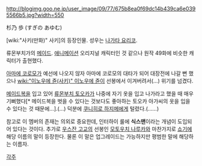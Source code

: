 http://blogimg.goo.ne.jp/user_image/09/77/675b8ea0f69dc14b439ca6e0395566b5.jpg?width=550

杉乃 歩 (すぎの あゆむ)

[wiki:"사키(만화)" 사키]의 등장인물. 성우는 [[나가타 요리코]].

류몬부치가의 [[메이드]]. [[애니메이션]] 오리지널 캐릭터인 것 같으나 원작 49화에 비슷한 캐릭터가 출현했다.

[[아마에 코로모]]가 예선에 나오지 않자 아마에 코로모의 대타가 되어 대장전에 나갈 뻔 했으나 [[wiki:"이노우에 쥰(사키)" 이노우에 쥰]]이 선봉에서 이겨버려서(…) 위기를 넘겼다.

[[메이드복]]을 입고 있어 [[류몬부치 토오카]]가 나중에 자기 옷을 입고 나가라고 했을 때 매우 기뻐했다[* 메이드복을 벗을 수 있다는 것보다도 좋아하는 토오카 아가씨의 옷을 입을 수 있다는 것 때문에…].(…) 덕분에 [[쿠니히로 하지메]]에게 털렸다.(……)

참고로 이 멤버의 존재는 의외로 중요한데, 인터하이 룰에 '''식스맨'''이라는 개념이 도입되어 있다는 것이다. 추가로 [[우스잔 고교]]의 선봉인 [[모토우치 나루카]]와 마찬가지로 [[쇼기]]에 해당 이름의 말이 등장한다. 물론 이 말은 업그레이드는 가능하지만 평범한 말에 해당하는 이름자.


[[각주]]
